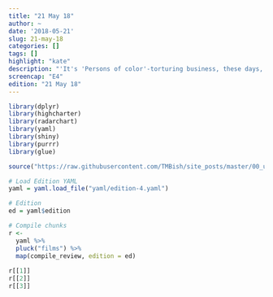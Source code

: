 ```yaml
---
title: "21 May 18"
author: ~
date: '2018-05-21'
slug: 21-may-18
categories: []
tags: []
highlight: "kate"
description: "'It's 'Persons of color'-torturing business, these days, if you want to know. And I didn't torture nobody.' - Dixon"
screencap: "E4"
edition: "21 May 18"
---
```


```r
library(dplyr)
library(highcharter)
library(radarchart)
library(yaml)
library(shiny)
library(purrr)
library(glue)

source("https://raw.githubusercontent.com/TMBish/site_posts/master/00_utilities/film-review-utils.R")

# Load Edition YAML
yaml = yaml.load_file("yaml/edition-4.yaml")

# Edition
ed = yaml$edition

# Compile chunks
r <- 
  yaml %>%
  pluck("films") %>%
  map(compile_review, edition = ed)
 
r[[1]]
r[[2]]
r[[3]]
```